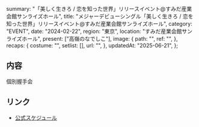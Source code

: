   summary: "「美しく生きろ / 恋を知った世界」リリースイベント@すみだ産業会館サンライズホール",
  title:
    "メジャーデビューシングル「美しく生きろ / 恋を知った世界」リリースイベント@すみだ産業会館サンライズホール",
  category: "EVENT",
  date: "2024-02-22",
  region: "東京",
  location: "すみだ産業会館サンライズホール",
  present: ["高嶺のなでしこ"],
  image: {
    path: "",
    ref: "",
  },
  recaps: {
    costume: "",
    setlist: [],
    url: "",
  },
  updatedAt: "2025-06-21",
};

## 内容

個別握手会

## リンク

- [公式スケジュール](https://takanenonadeshiko.jp/?p=1876)
